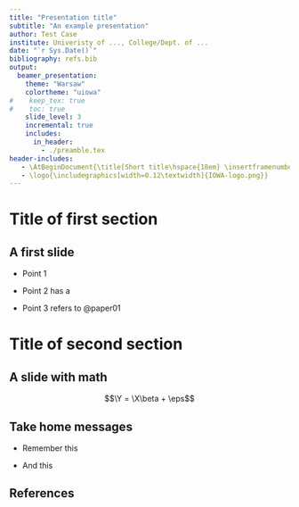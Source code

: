 ```yaml
---
title: "Presentation title"
subtitle: "An example presentation"
author: Test Case
institute: Univeristy of ..., College/Dept. of ...
date: "`r Sys.Date()`"
bibliography: refs.bib
output: 
  beamer_presentation:
    theme: "Warsaw"
    colortheme: "uiowa"
#    keep_tex: true
#    toc: true
    slide_level: 3
    incremental: true 
    includes: 
      in_header: 
        - ./preamble.tex
header-includes:
   - \AtBeginDocument{\title[Short title\hspace{18em} \insertframenumber\ of \inserttotalframenumber]{Full title}}
   - \logo{\includegraphics[width=0.12\textwidth]{IOWA-logo.png}}
---
```


# Title of first section 

## A first slide 

  - Point 1 
  
  - Point 2 has a \href{https://bookdown.org/yihui/rmarkdown-cookbook/bibliography.html}{link}
  
  - Point 3 refers to @paper01
  
  
# Title of second section

## A slide with math 

$$\Y = \X\beta + \eps$$

## Take home messages 

  - Remember this 
  
  - And this 


## References 